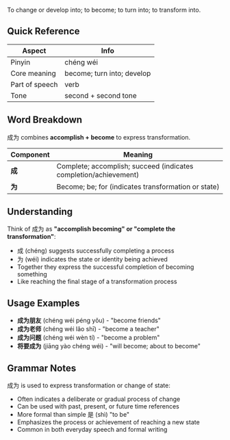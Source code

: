 To change or develop into; to become; to turn into; to transform into.

## Quick Reference

| Aspect         | Info                       |
| -------------- | -------------------------- |
| Pinyin         | chéng wéi                  |
| Core meaning   | become; turn into; develop |
| Part of speech | verb                       |
| Tone           | second + second tone       |

## Word Breakdown

成为 combines **accomplish + become** to express transformation.

| Component | Meaning                                                          |
| --------- | ---------------------------------------------------------------- |
| **成**    | Complete; accomplish; succeed (indicates completion/achievement) |
| **为**    | Become; be; for (indicates transformation or state)              |

## Understanding

Think of 成为 as **"accomplish becoming" or "complete the transformation"**:

- 成 (chéng) suggests successfully completing a process
- 为 (wéi) indicates the state or identity being achieved
- Together they express the successful completion of becoming something
- Like reaching the final stage of a transformation process

## Usage Examples

- **成为朋友** (chéng wéi péng yǒu) - "become friends"
- **成为老师** (chéng wéi lǎo shī) - "become a teacher"
- **成为问题** (chéng wéi wèn tí) - "become a problem"
- **将要成为** (jiāng yào chéng wéi) - "will become; about to become"

## Grammar Notes

成为 is used to express transformation or change of state:

- Often indicates a deliberate or gradual process of change
- Can be used with past, present, or future time references
- More formal than simple 是 (shì) "to be"
- Emphasizes the process or achievement of reaching a new state
- Common in both everyday speech and formal writing
